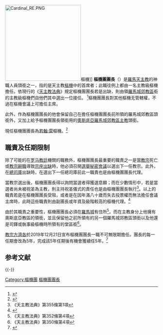 {{Refimprove|time=2019-12-21T17:15:34+00:00}}
[[File:Cardinal_RE.PNG|250px]]樞機]]
'''樞機團團長'''（{{lang-la|Decanus Sacri Collegii}}）是[[羅馬天主教|羅馬天主教]]的神職人員頭銜之一，指的是天主教[[樞機|樞機]]中的首席者；此職往例上都由一名主教級樞機擔任。依現行的《[[天主教法典|天主教法典]]》規定樞機團團長若是出缺，則由領[[羅馬城郊教區|羅馬城郊教區]]銜的主教級樞機們自他們其中選出一位接任。 <ref>{{Cite web |url=http://www.vatican.va/chinese/cic/cic-libro-II-ParteII-cann330-572_zh-t.pdf |title=《天主教法典》第352條第2項 |access-date=2013-10-20 |archive-date=2013-04-15 |archive-url=https://web.archive.org/web/20130415203212/http://www.vatican.va/chinese/cic/cic-libro-II-ParteII-cann330-572_zh-t.pdf |dead-url=no }}</ref>樞機團團長對其他樞機无管轄權，不過在樞機會議上可擔任主席。

此外，作為樞機團團長的他會保留自己在擔任樞機團團長前所領的羅馬城郊教區頭銜外，又加上給予樞機團團長領銜用的[[天主教奧斯底亞羅馬城郊教區|奧斯底亞羅馬城郊教區主教]]頭銜。

現任樞機團團長為[[若翰·雷|若翰·雷]]樞機。<ref name="Vatican20200125">{{cite press release |title=Resignations and Appointments, 25.01.2020 |url=https://press.vatican.va/content/salastampa/en/bollettino/pubblico/2020/01/25/200125d.html |publisher=Holy See Press Office |accessdate=2020-01-25 |archivedate=2020-01-25 |archiveurl=https://web.archive.org/web/20200125141646/https://press.vatican.va/content/salastampa/en/bollettino/pubblico/2020/01/25/200125d.html |language=en |date=2020-01-25}}</ref>

==職責及任期限制==
除了可能的在[[罗马教廷|罗马教廷]]機關的職務外，樞機團團長最重要的職責之一是當[[教宗|教宗]]死亡或[[教宗辭職|教宗辭職]]導致[[宗座出缺|宗座出缺]]時，他必須召開[[教宗選舉秘密會議|選舉秘密會議]]以選出下一任教宗。此外，在[[羅馬聖教會總司庫|總司庫]]出缺時，在選出下一任總司庫前此一職責也是由樞機團團長代理。

當教宗選出後，樞機團團長得以詢問當選者得獲選意願；而在少數情形中，若是當選者尚未被祝圣為主教，則主持祝圣儀式的責任也是由樞機團團長執行<ref>《天主教法典》第355條第1項</ref>。以上的職責若是在樞機團團長受阻，或者是在因年滿八十歲而失去投票權而無法擔任會議主席時，此時這些職責則由副團長或年資及級階較高的樞機代理。<ref>{{cite book |author=[[教宗若望保祿二世|教宗若望保祿二世]]|title=「主的普世羊群」憲諭|date=1996-02-22}}</ref>

由於其職責之重要性，樞機團團長必須在[[羅馬城|羅馬城]]有住所<ref>《天主教法典》第352條第4項</ref>。而在主教身分上他擁有奧斯底亞教區的領銜，並且保留他之前所領有的另一個羅馬城郊教區頭銜以及他還是司鐸或執事級樞機時所領有的堂區銜<ref>《天主教法典》第350條第4項</ref>。

[[教宗方濟各|教宗方濟各]]於2019年12月21日宣布樞機團團長一職不可無限期擔任。團長的每一任期會改為5年，完成該5年任期後有機會獲續任5年。<ref>{{cite news |last1=Brockhaus |first1=Hannah |title=Pope Francis accepts resignation of dean of cardinals, sets 5-year term limit |url=https://www.catholicnewsagency.com/news/pope-francis-accepts-resignation-of-dean-of-cardinals-sets-5-year-term-limit-44699 |accessdate=2019-12-21 |publisher=Catholic News Agency |date=2019-12-21 |archiveurl=https://web.archive.org/web/20191221165023/https://www.catholicnewsagency.com/news/pope-francis-accepts-resignation-of-dean-of-cardinals-sets-5-year-term-limit-44699 |archivedate=2019-12-21 |language=en}}</ref>

==参考文献==
{{reflist}}

{{-}}
{{教宗相关}}
{{天主教}}

[[Category:樞機團|Category:樞機團]]
[[Category:樞機團團長|]]